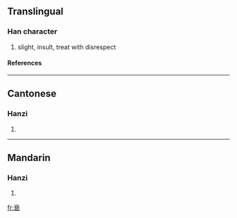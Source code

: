 {{see|褻}}

==Translingual==
===Han character===
{{Han char|rn=8|rad=亠|as=10|sn=12|four=|canj=卜手戈女 (YQIV)}}
# slight, insult, treat with disrespect
====References====
{{Han ref|kx=1116.341|hdz=10290.020|uh=4EB5|ud=20149}}
----
==Cantonese==
===Hanzi===
{{yue-hanzi|jyut=|y=sit3}}
# {{defn|Cantonese}}
----
==Mandarin==
===Hanzi===
{{cmn-hanzi|tra=褻|pin=[[xiè]] (xie4)|wg=hsieh<sup>4</sup>}}
# {{defn|Mandarin}}




[[fr:亵]]